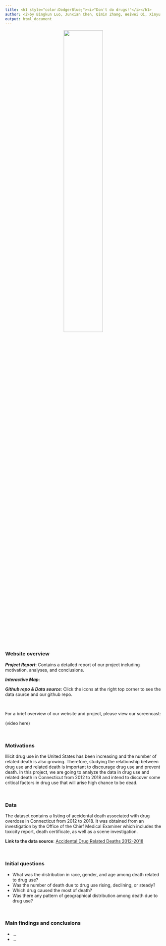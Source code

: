 ```yaml
---
title: <h1 style="color:DodgerBlue;"><i>"Don't do drugs!"</i></h1>
author: <i>by Bingkun Luo, Junxian Chen, Qimin Zhang, Weiwei Qi, Xinyu Shen</i>
output: html_document
---
```


<center><img src="drug related death.jpeg" style="width:50%"></center>

</br>

### Website overview

<i>**Project Report**</i>: Contains a detailed report of our project including motivation, analyses, and conclusions.

<i>**Interactive Map**</i>: 

<i>**Github repo & Data source**</i>: Click the icons at the right top corner to see the data source and our github repo.

</br>

For a brief overview of our website and project, please view our screencast:

(video here)

</br>

### Motivations

Illicit drug use in the United States has been increasing and the number of related death is also growing. Therefore, studying the relationship between drug use and related death is important to discourage drug use and prevent death. In this project, we are going to analyze the data in drug use and related death in  Connecticut from 2012 to 2018 and intend to discover some critical factors in drug use that will arise high chance to be dead.

</br>

### Data

The dataset contains a listing of accidental death associated with drug overdose in Connecticut from 2012 to 2018. It was obtained from an investigation by the Office of the Chief Medical Examiner which includes the toxicity report, death certificate, as well as a scene investigation. 

**Link to the data source**: [Accidental Drug Related Deaths 2012-2018](https://catalog.data.gov/dataset/accidental-drug-related-deaths-january-2012-sept-2015)

</br>

### Initial questions

* What was the distribution in race, gender, and age among death related to drug use?
* Was the number of death due to drug use rising, declining, or steady?
* Which drug caused the most of death?
* Was there any pattern of geographical distribution among death due to drug use?

</br>

### Main findings and conclusions

* ...
* ...

